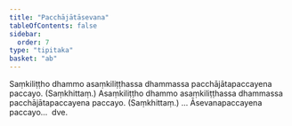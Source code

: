 ```yaml
---
title: "Pacchājātāsevana"
tableOfContents: false
sidebar:
  order: 7
type: "tipitaka"
basket: "ab"
---
```



<DynamicBreadcrumb />

<Division number="61">

<Paragraph number="3974">
Saṃkiliṭṭho dhammo asaṃkiliṭṭhassa dhammassa pacchājātapaccayena paccayo. (Saṃkhittaṃ.) Asaṃkiliṭṭho dhammo asaṃkiliṭṭhassa dhammassa pacchājātapaccayena paccayo. (Saṃkhittaṃ.) … Āsevanapaccayena paccayo…  dve.
</Paragraph>
</Division>